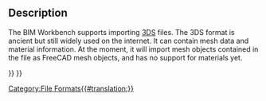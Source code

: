 <languages/>

{{Docnav
|[[Arch_JSON|JSON]]
|[[Arch_SHP|SHP]]
|[[BIM_Workbench|BIM]]
|IconL=
|IconR=
|IconC=Workbench_BIM.svg
}}

{{TOCright}}

== Description ==

The BIM Workbench supports importing [https://en.wikipedia.org/wiki/.3ds 3DS] files. The 3DS format is ancient but still widely used on the internet. It can contain mesh data and material information. At the moment, it will import mesh objects contained in the file as FreeCAD mesh objects, and has no support for materials yet.


{{Docnav
|[[Arch_JSON|JSON]]
|[[Arch_SHP|SHP]]
|[[BIM_Workbench|BIM]]
|IconL=
|IconR=
|IconC=Workbench_BIM.svg
}}

{{BIM_Tools_navi{{#translation:}}}}
{{Userdocnavi{{#translation:}}}}
[[Category:File Formats{{#translation:}}]]